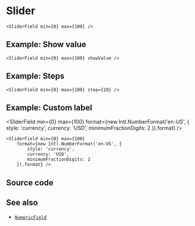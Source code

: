 
<Module name="zeta-dom-react" />

# Slider

<SliderField min={0} max={100} />

```tsx
<SliderField min={0} max={100} />
```

## Example: Show value

<SliderField min={0} max={100} showValue />

```tsx
<SliderField min={0} max={100} showValue />
```

## Example: Steps

<SliderField min={0} max={100} step={10} />

```tsx
<SliderField min={0} max={100} step={10} />
```

## Example: Custom label

<SliderField min={0} max={100}
    format={new Intl.NumberFormat('en-US', {
        style: 'currency',
        currency: 'USD',
        minimumFractionDigits: 2
    }).format} />

```tsx
<SliderField min={0} max={100}
    format={new Intl.NumberFormat('en-US', {
        style: 'currency',
        currency: 'USD',
        minimumFractionDigits: 2
    }).format} />
```


## Source code

<CodeBlock children={tsx} className="language-tsx" />

## See also

- [`NumericField`](:)
